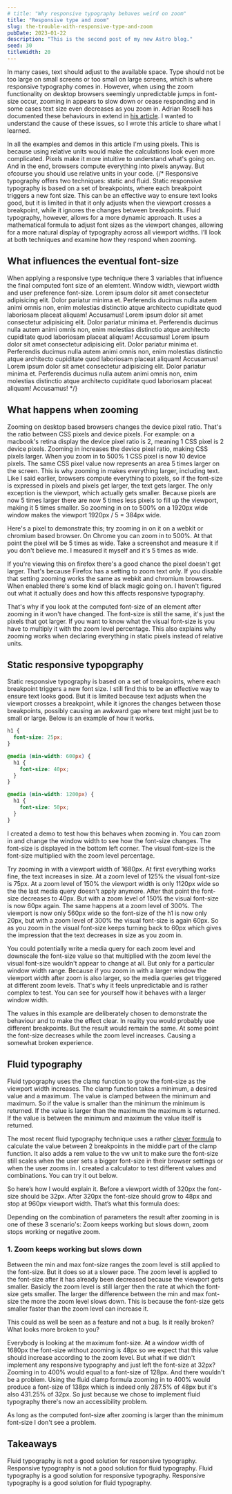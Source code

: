 ```yaml
---
# title: "Why responsive typography behaves weird on zoom"
title: "Responsive type and zoom"
slug: the-trouble-with-responsive-type-and-zoom
pubDate: 2023-01-22
description: "This is the second post of my new Astro blog."
seed: 30
titleWidth: 20
---
```



In many cases, text should adjust to the available space. Type should not be too large on small screens or too small on large screens, which is where responsive typography comes in. However, when using the zoom functionality on desktop browsers seemingly unpredictable jumps in font-size occur, zooming in appears to slow down or cease responding and in some cases text size even decreases as you zoom in. Adrian Roselli has documented these behaviours in extend in <a href="https://adrianroselli.com/2019/12/responsive-type-and-zoom.html">his article</a>. I wanted to understand the cause of these issues, so I wrote this article to share what I learned.

<Note title="A note on pixels">
  In all the examples and demos in this article I'm using pixels. This is
  because using relative units would make the calculations look even more
  complicated. Pixels make it more intuitive to understand what's going on. And
  in the end, browsers compute everything into pixels anyway. But ofcourse you
  should use relative units in your code.
</Note>
{/*
Responsive typography offers two techniques: static and fluid. Static responsive typography is based on a set of breakpoints, where each breakpoint triggers a new font size. This can be an effective way to ensure text looks good, but it is limited in that it only adjusts when the viewport crosses a breakpoint, while it ignores the changes between breakpoints. Fluid typography, however, allows for a more dynamic approach. It uses a mathematical formula to adjust font sizes as the viewport changes, allowing for a more natural display of typography across all viewport widths. I’ll look at both techniques and examine how they respond when zooming.

## What influences the eventual font-size

When applying a responsive type technique there 3 variables that influence the final computed font size of an elemtent. Window width, viewport width and user preference font-size. Lorem ipsum dolor sit amet consectetur adipisicing elit. Dolor pariatur minima et. Perferendis ducimus nulla autem animi omnis non, enim molestias distinctio atque architecto cupiditate quod laboriosam placeat aliquam! Accusamus! Lorem ipsum dolor sit amet consectetur adipisicing elit. Dolor pariatur minima et. Perferendis ducimus nulla autem animi omnis non, enim molestias distinctio atque architecto cupiditate quod laboriosam placeat aliquam! Accusamus! Lorem ipsum dolor sit amet consectetur adipisicing elit. Dolor pariatur minima et. Perferendis ducimus nulla autem animi omnis non, enim molestias distinctio atque architecto cupiditate quod laboriosam placeat aliquam! Accusamus! Lorem ipsum dolor sit amet consectetur adipisicing elit. Dolor pariatur minima et. Perferendis ducimus nulla autem animi omnis non, enim molestias distinctio atque architecto cupiditate quod laboriosam placeat aliquam! Accusamus!
\*/}

## What happens when zooming

Zooming on desktop based browsers changes the device pixel ratio. That's the ratio between CSS pixels and device pixels. For example: on a macbook's retina display the device pixel ratio is 2, meaning 1 CSS pixel is 2 device pixels. Zooming in increases the device pixel ratio, making CSS pixels larger. When you zoom in to 500% 1 CSS pixel is now 10 device pixels. The same CSS pixel value now represents an area 5 times larger on the screen. This is why zooming in makes everything larger, including text. Like I said earlier, browsers compute everything to pixels, so if the font-size is expressed in pixels and pixels get larger, the text gets larger. The only exception is the viewport, which actually gets smaller. Because pixels are now 5 times larger there are now 5 times less pixels to fill up the viewport, making it 5 times smaller. So zooming in on to 500% on a 1920px wide window makes the viewport 1920px / 5 = 384px wide.

Here's a pixel to demonstrate this; try zooming in on it on a webkit or chromium based browser. On Chrome you can zoom in to 500%. At that point the pixel will be 5 times as wide. Take a screenshot and measure it if you don't believe me. I measured it myself and it's 5 times as wide.


<Pixel />

If you're viewing this on firefox there's a good chance the pixel doesn't get larger. That's because Firefox has a setting to zoom text only. If you disable that setting zooming works the same as webkit and chromium browsers. When enabled there's some kind of black magic going on. I haven't figured out what it actually does and how this affects responsive typography.

That's why if you look at the computed font-size of an element after zooming in it won't have changed. The font-size is still the same, it's just the pixels that got larger. If you want to know what the visual font-size is you have to multiply it with the zoom level percentage. This also explains why zooming works when declaring everything in static pixels instead of relative units.

## Static responsive typopgraphy

Static responsive typography is based on a set of breakpoints, where each breakpoint triggers a new font size. I still find this to be an effective way to ensure text looks good. But it is limited because text adjusts when the viewport crosses a breakpoint, while it ignores the changes between those breakpoints, possibly causing an awkward gap where text might just be to small or large. Below is an example of how it works.

```css
h1 {
  font-size: 25px;
}

@media (min-width: 600px) {
  h1 {
    font-size: 40px;
  }
}

@media (min-width: 1200px) {
  h1 {
    font-size: 50px;
  }
}
```

I created a demo to test how this behaves when zooming in. You can zoom in and change the window width to see how the font-size changes. The font-size is displayed in the bottom left corner. The visual font-size is the font-size multiplied with the zoom level percentage.


<Static client:idle />

Try zooming in with a viewport width of 1680px. At first everything works fine, the
text increases in size. At a zoom level of 125% the visual font-size is 75px. At
a zoom level of 150% the viewport width is only 1120px wide so the the last media
query doesn't apply anymore. After that point the font-size decreases to 40px. But
with a zoom level of 150% the visual font-size is now 60px again. The same happens
at a zoom level of 300%. The viewport is now only 560px wide so the font-size of
the h1 is now only 20px, but with a zoom level of 300% the visual font-size is again
60px. So as you zoom in the visual font-size keeps turning back to 60px which gives
the impression that the text decreases in size as you zoom in.

You could potentially
write a media query for each zoom level and downscale the font-size value so that
multiplied with the zoom level the visual font-size wouldn't appear to change at
all. But only for a particular window width range. Because if you zoom in with a
larger window the viewport width after zoom is also larger, so the media queries
get triggered at different zoom levels. That's why it feels unpredictable and is
rather complex to test. You can see for yourself how it behaves with a larger window width.

The values in this example are deliberately chosen to demonstrate the behaviour and to make the effect clear. In reality you would probably use different breakpoints. But the result would remain the same. At some point the font-size decreases while the zoom level increases. Causing a somewhat broken experience.

## Fluid typography

Fluid typography uses the clamp function to grow the font-size as the viewport width increases. The clamp function takes a minimum, a desired value and a maximum. The value is clamped between the minimum and maximum. So if the value is smaller than the minimum the minimum is returned. If the value is larger than the maximum the maximum is returned. If the value is between the minimum and maximum the value itself is returned.

The most recent fluid typography technique uses a rather <a href="https://www.aleksandrhovhannisyan.com/blog/fluid-type-scale-with-css-clamp/">clever formula</a> to calculate the value between 2 breakpoints in the middle part of the clamp function. It also adds a rem value to the vw unit to make sure the font-size still scales when the user sets a bigger font-size in their browser settings or when the user zooms in. I created a calculator to test different values and combinations. You can try it out below.


<FluidCalculator client:idle />

So here’s how I would explain it. Before a viewport width of 320px the font-size should be 32px. After 320px the font-size should grow to 48px and stop at 960px viewport width. That’s what this formula does:


<Fluid client:idle />

Depending on the combination of parameters the result after zooming in is one of these 3 scenario's: Zoom keeps working but slows down, zoom stops working or negative zoom.

### 1. Zoom keeps working but slows down

Between the min and max font-size ranges the zoom level is still applied to the font-size. But it does so at a slower pace. The zoom level is applied to the font-size after it has already been decreased because the viewport gets smaller. Basicly the zoom level is still larger then the rate at which the font-size gets smaller. The larger the difference between the min and max font-size the more the zoom level slows down. This is because the font-size gets smaller faster than the zoom level can increase it.

This could as well be seen as a feature and not a bug. Is it really broken? What looks more broken to you?

Everybody is looking at the maximum font-size. At a window width of 1680px the font-size without zooming is 48px so we expect that this value should increase according to the zoom level. But what if we didn't implement any responsive typography and just left the font-size at 32px? Zooming in to 400% would equal to a font-size of 128px. And there wouldn't be a problem. Using the fluid clamp formula zooming in to 400% would produce a font-size of 138px which is indeed only 287.5% of 48px but it's also 431.25% of 32px. So just because we chose to implement fluid typography there's now an accessibility problem.

As long as the computed font-size after zooming is larger than the minimum font-size I don't see a problem.

## Takeaways

Fluid typography is not a good solution for responsive typography. Responsive typography is not a good solution for fluid typography. Fluid typography is a good solution for responsive typography. Responsive typography is a good solution for fluid typography.
